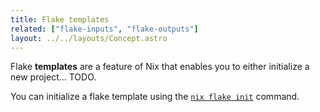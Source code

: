 ```yaml
---
title: Flake templates
related: ["flake-inputs", "flake-outputs"]
layout: ../../layouts/Concept.astro
---
```


Flake **templates** are a feature of Nix that enables you to either initialize
a new project... TODO.

You can initialize a flake template using the [`nix flake init`][init] command.

[init]: https://nixos.org/manual/nix/stable/command-ref/new-cli/nix3-flake-init.html
